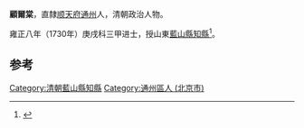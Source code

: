 '''顧爾棠'''，直隸[[顺天府|顺天府]][[通州|通州]]人，清朝政治人物。

雍正八年（1730年）庚戌科三甲进士，授山東[[藍山縣|藍山縣]][[知縣|知縣]]<ref>{{cite news|author=陈泽希|title=清代北京汉人进士考|url=http://szb.bjedu.cn/jysh/2010-10-15/882.html|accessdate=2013-08-25|newspaper=京教纵横|deadurl=yes|archiveurl=https://web.archive.org/web/20160306154040/http://szb.bjedu.cn/jysh/2010-10-15/882.html|archivedate=2016-03-06}}</ref>。

==参考==
{{Reflist}}
{{清朝人物小作品}}
{{雍正八年庚戌科殿試金榜}}
{{DEFAULTSORT:Gu顧}}
[[Category:清朝藍山縣知縣|Category:清朝藍山縣知縣]]
[[Category:通州區人_(北京市)|Category:通州區人 (北京市)]]
